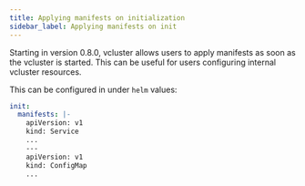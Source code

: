 ```yaml
---
title: Applying manifests on initialization
sidebar_label: Applying manifests on init
---
```


Starting in version 0.8.0, vcluster allows users to apply manifests as soon as the vcluster is started. This can be useful for users configuring internal vcluster resources.

This can be configured in under `helm` values:

```yaml
init:
  manifests: |-
    apiVersion: v1
    kind: Service
    ...
    ---
    apiVersion: v1
    kind: ConfigMap
    ...
```
